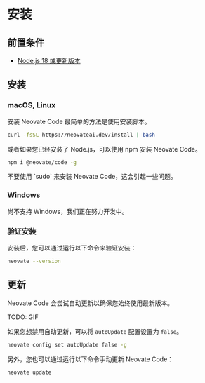
# 安装

## 前置条件

- [Node.js 18 或更新版本](https://nodejs.org/en/download/)

## 安装

### macOS, Linux

安装 Neovate Code 最简单的方法是使用安装脚本。

```bash
curl -fsSL https://neovateai.dev/install | bash
```

或者如果您已经安装了 Node.js，可以使用 npm 安装 Neovate Code。

```bash
npm i @neovate/code -g
```

<Callout type="warning">
  不要使用 `sudo` 来安装 Neovate Code，这会引起一些问题。
</Callout>

### Windows

<Callout type="warning">
  尚不支持 Windows，我们正在努力开发中。
</Callout>

### 验证安装

安装后，您可以通过运行以下命令来验证安装：

```bash
neovate --version
```

## 更新

Neovate Code 会尝试自动更新以确保您始终使用最新版本。

TODO: GIF

如果您想禁用自动更新，可以将 `autoUpdate` 配置设置为 `false`。

```bash
neovate config set autoUpdate false -g
```

另外，您也可以通过运行以下命令手动更新 Neovate Code：

```bash
neovate update
```
